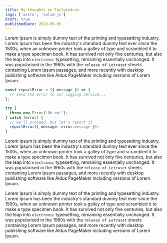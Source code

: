 ```yaml
---
title: My thoughts on Tailwindcss
tags: ['astro', 'solid-js']
draft: true
publishedDate: 2023-05-05
---
```


Lorem Ipsum is simply dummy text of the printing and typesetting industry. Lorem Ipsum has been the industry's standard dummy text ever since the 1500s, when an unknown printer took a galley of type and scrambled it to make a type specimen book. It has survived not only five centuries, but also the leap into `electronic` typesetting, remaining essentially unchanged. It was popularised in the 1960s with the `release of Letraset` sheets containing Lorem Ipsum passages, and more recently with desktop publishing software like Aldus PageMaker including versions of Lorem Ipsum.

```typescript
const reportError = ({ message }) => {
  // send the error to our logging service...
};

try {
  throw new Error('Oh no!');
} catch (error) {
  // we'll proceed, but let's report it
  reportError({ message: error.message });
}
```

Lorem Ipsum is simply dummy text of the printing and typesetting industry. Lorem Ipsum has been the industry's standard dummy text ever since the 1500s, when an unknown printer took a galley of type and scrambled it to make a type specimen book. It has survived not only five centuries, but also the leap into `electronic` typesetting, remaining essentially unchanged. It was popularised in the 1960s with the `release of Letraset` sheets containing Lorem Ipsum passages, and more recently with desktop publishing software like Aldus PageMaker including versions of Lorem Ipsum.

Lorem Ipsum is simply dummy text of the printing and typesetting industry. Lorem Ipsum has been the industry's standard dummy text ever since the 1500s, when an unknown printer took a galley of type and scrambled it to make a type specimen book. It has survived not only five centuries, but also the leap into `electronic` typesetting, remaining essentially unchanged. It was popularised in the 1960s with the `release of Letraset` sheets containing Lorem Ipsum passages, and more recently with desktop publishing software like Aldus PageMaker including versions of Lorem Ipsum.
